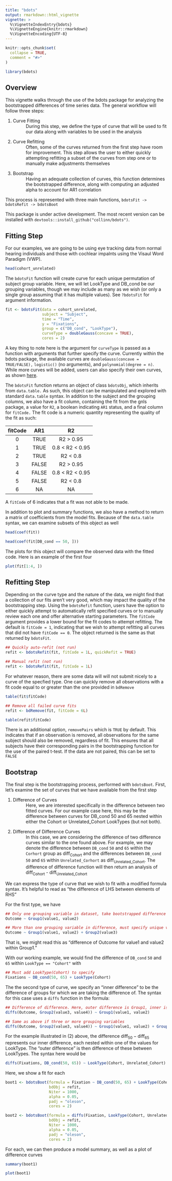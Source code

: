 ```yaml
---
title: "bdots"
output: rmarkdown::html_vignette
vignette: >
  %\VignetteIndexEntry{bdots}
  %\VignetteEngine{knitr::rmarkdown}
  %\VignetteEncoding{UTF-8}
---
```


```r
knitr::opts_chunk$set(
  collapse = TRUE,
  comment = "#>"
)
```

```r
library(bdots)
```

## Overview

This vignette walks through the use of the bdots package for analyzing the bootstrapped differences of time series data. The general workflow will follow three steps:

1. Curve Fitting
  : During this step, we define the type of curve that will be used to fit our data along with variables to be used in the analysis 
2. Curve Refitting
  : Often, some of the curves returned from the first step have room for improvement. This step allows the user to either quickly attempting refitting a subset of the curves from step one or to manually make adjustments themselves 
3. Bootstrap
  : Having an adequate collection of curves, this function determines the bootstrapped difference, along with computing an adjusted alpha to account for AR1 correlation
  
This process is represented with three main functions,  `bdotsFit -> bdotsRefit -> bdotsBoot`

This package is under active development. The most recent version can be installed with `devtools::install_github("collinn/bdots")`.

## Fitting Step

For our examples, we are going to be using eye tracking data from normal hearing individuals and those with cochlear impalnts using the Visaul Word Paradigm (VWP). 

```r
head(cohort_unrelated)
```

The `bdotsFit` function will create curve for each unique permutation of subject group variable. Here, we will let LookType and DB_cond be our grouping variables, though we may include as many as we wish (or only a single group assuming that it has multiple values). See `?bdotsFit` for argument information.

```r
fit <- bdotsFit(data = cohort_unrelated,
                subject = "Subject",
                time = "Time",
                y = "Fixations",
                group = c("DB_cond", "LookType"),
                curveType = doubleGauss(concave = TRUE),
                cores = 2)
```

A key thing to note here is the argument for `curveType` is passed as a function with arguments that further specify the curve. Currently within the bdots package, the available curves are `doubleGauss(concave = TRUE/FALSE),` `logistic()` (no arguments), and `polynomial(degree = n)`. While more curves will be added, users can also specify their own curves, as shown [here](customCurves.html).

The `bdotsFit` function returns an object of class `bdotsObj`, which inherits from `data.table.` As such, this object can be manipulated and explored with standard `data.table` syntax. In addition to the subject and the grouping columns, we also have a fit column, containing the fit from the gnls package, a value for `R2`, a boolean indicating `AR1` status, and a final column for `fitCode.` The fit code is a numeric quantity representing the quality of the fit as such:

|fitCode |	AR1 |	R2 |
|:------:|:----:|:----:|
0 |	TRUE |	R2 > 0.95 |
1 |	TRUE |	0.8 < R2 < 0.95 |
2 |	TRUE |	R2 < 0.8 |
3 |	FALSE |	R2 > 0.95 |
4 |	FALSE |	0.8 < R2 < 0.95 |
5 |	FALSE |	R2 < 0.8 |
6 |	NA |	NA |

A `fitCode` of 6 indicates that a fit was not able to be made. 

In addition to plot and summary functions, we also have a method to return a matrix of coefficients from the model fits. Because of the `data.table` syntax, we can examine subsets of this object as well

```r
head(coef(fit))

head(coef(fit[DB_cond == 50, ]))
```

The plots for this object will compare the observed data with the fitted code. Here is an example of the first four

```r
plot(fit[1:4, ])
```


## Refitting Step

Depending on the curve type and the nature of the data, we might find that a collection of our fits aren’t very good, which may impact the quality of the bootstrapping step. Using the `bdotsRefit` function, users have the option to either quickly attempt to automatically refit specified curves or to manually review each one and offer alternative starting parameters. The `fitCode` argument provides a lower bound for the fit codes to attempt refitting. The default is `fitCode = 1`, indicating that we wish to attempt refitting all curves that did not have `fitCode == 0`. The object returned is the same as that returned by `bdotsFit`.

```r
## Quickly auto-refit (not run)
refit <- bdotsRefit(fit, fitCode = 1L, quickRefit = TRUE)

## Manual refit (not run)
refit <- bdotsRefit(fit, fitCode = 1L)
```

For whatever reason, there are some data will will not submit nicely to a curve of the specfied type. One can quickly remove all observations with a fit code equal to or greater than the one provided in `bdRemove`

```r
table(fit$fitCode)

## Remove all failed curve fits
refit <- bdRemove(fit, fitCode = 6L)

table(refit$fitCode)
```

There is an additional option, `removePairs` which is `TRUE` by default. This indicates that if an observation is removed, all observations for the same subject should also be removed, regardless of fit. This ensures that all subjects have their corresponding pairs in the bootstrapping function for the use of the paired t-test. If the data are not paired, this can be set to `FALSE`


## Bootstrap

The final step is the bootstrapping process, performed with `bdotsBoot`. First, let’s examine the set of curves that we have available from the first step

1. Difference of Curves
  : Here, we are interested specifically in the difference between two fitted curves. For our example case here, this may be the difference between curves for DB_cond 50 and 65 nested within either the Cohort or Unrelated_Cohort LookTypes (but not both). 

2. Difference of Difference Curves
 : In this case, we are considering the difference of two difference curves similar to the one found above. For example, we may denote the difference between `DB_cond` `50` and `65` within the `Corhort` group as $\text{diff}_{\text{Cohort}}$ and the differences between `DB_cond` `50` and `65` within `Unrelated_Corhort` as $\text{diff}_{\text{Unrelated_Cohort}}$. The difference of difference function will then return an analysis of $\text{diff}_{\text{Cohort}}$  - $\text{diff}_{\text{Unrelated_Cohort}}$ 

We can express the type of curve that we wish to fit with a modified formula syntax. It’s helpful to read as “the difference of LHS between elements of RHS”

For the first type, we have

```r
## Only one grouping variable in dataset, take bootstrapped difference
Outcome ~ Group1(value1, value2)

## More than one grouping variable in difference, must specify unique value
Outcome ~ Group1(value1, value2) + Group2(value3)
```

That is, we might read this as “difference of Outcome for value1 and value2 within Group1.”

With our working example, we would find the difference of `DB_cond` `50` and `65` within `LookType == "Cohort"` with

```r
## Must add LookType(Cohort) to specify
Fixations ~ DB_cond(50, 65) + LookType(Cohort)
```

The the second type of curve, we specify an "inner difference" to be the difference of groups for which we are taking the difference of. The syntax for this case uses a `diffs` function in the formula:

```r
## Difference of difference. Here, outer difference is Group1, inner is Group2
diffs(Outcome, Group2(value3, value4)) ~ Group1(value1, value2)

## Same as above if three or more grouping variables
diffs(Outcome, Group2(value3, value4)) ~ Group1(value1, value2) + Group3(value5)
```

For the example illustrated in (2) above, the difference $\text{diff}_{50} - \text{diff}_{65}$ represents our inner difference, each nested within one of the values for LookType. The "outer difference" is then difference of these between LookTypes. The syntax here would be 

```r
diffs(Fixations, DB_cond(50, 65)) ~ LookType(Cohort, Unrelated_Cohort)
```

Here, we show a fit for each

```r
boot1 <- bdotsBoot(formula = Fixation ~ DB_cond(50, 65) + LookType(Cohort),
                   bdObj = refit,
                   Niter = 1000,
                   alpha = 0.05,
                   padj = "oleson",
                   cores = 2)

boot2 <- bdotsBoot(formula = diffs(Fixation, LookType(Cohort, Unrelated_Cohort)) ~ DB_cond(50, 65),
                   bdObj = refit,
                   Niter = 1000,
                   alpha = 0.05,
                   padj = "oleson",
                   cores = 2)
```

For each, we can then produce a model summary, as well as a plot of difference curves

```r
summary(boot1)

plot(boot1)
```























